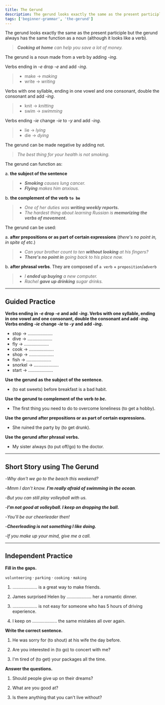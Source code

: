 ```yaml
---
title: The Gerund
description: The gerund looks exactly the same as the present participle but the gerund always has the same function as a noun
tags: ['beginner-grammar', 'the-gerund']
---
```


The gerund looks exactly the same as the present participle but the gerund always has the same function as a noun (although it looks like a verb).

> _**Cooking at home** can help you save a lot of money._

The gerund is a noun made from a verb by adding -_ing_.

Verbs ending in -_e_ drop -_e_ and add -_ing_.

> - make → _making_
> - write → _writing_

Verbs with one syllable, ending in one vowel and one consonant, double the consonant and add -_ing_.

> - knit → _knitting_
> - swim → _swimming_

Verbs ending -_ie_ change -_ie_ to -_y_ and add -_ing_.

> - lie → _lying_
> - die → _dying_

The gerund can be made negative by adding not.

> _The best thing for your health is not smoking._

The gerund can function as:

a. **the subject of the sentence**

> - _**Smoking** causes lung cancer._
> - _**Flying** makes him anxious._

b. **the complement of the verb `to be`**

> - _One of her duties was **writing weekly reports.**_
> - _The hardest thing about learning Russian is **memorizing the verbs of movement.**_

The gerund can be used:

a. **after prepositions or as part of certain expressions** (_there's no point in, in spite of etc_.)

> - _Can your brother count to ten **without looking** at his fingers?_
> - _**There's no point in** going back to his place now._

b. **after phrasal verbs**. They are composed of `a verb` + `preposition`/`adverb`

> - _I **ended up buying** a new computer._
> - _Rachel **gave up drinking** sugar drinks._

---

## Guided Practice

**Verbs ending in -_e_ drop -_e_ and add -_ing_. Verbs with one syllable, ending in one vowel and one consonant, double the consonant and add -_ing_. Verbs ending -_ie_ change -_ie_ to -_y_ and add -_ing_.**

- stop → .................... <InfoTooltip label="stopping" />
- dive → .................... <InfoTooltip label="diving" />
- fly → .................... <InfoTooltip label="flying" />
- cook → .................... <InfoTooltip label="cooking" />
- shop → .................... <InfoTooltip label="shopping" />
- fish → .................... <InfoTooltip label="fishing" />
- snorkel → .................... <InfoTooltip label="snorkeling" />
- start → .................... <InfoTooltip label="starting" />

**Use the gerund as the subject of the sentence.**

- (to eat sweets) before breakfast is a bad habit. <InfoTooltip label="Eating sweets before breakfast is a bad habit" />

**Use the gerund to complement of the verb _to be_.**

- The first thing you need to do to overcome loneliness (to get a hobby). <InfoTooltip label="The first thing you need to do to overcome loneliness is getting a hobby"/>

**Use the gerund after prepositions or as part of certain expressions.**

- She ruined the party by (to get drunk). <InfoTooltip label="She ruined the party by getting drunk"/>

**Use the gerund after phrasal verbs.**

- My sister always (to put off/go) to the doctor. <InfoTooltip label="My sister always puts off going to the doctor"/>

---

## Short Story using The Gerund

-_Why don't we go to the beach this weekend?_

-_Mmm I don't know. **I'm really afraid of swimming in the ocean**._

-_But you can still play volleyball with us._

-_**I'm not good at volleyball. I keep on dropping the ball.**_

-_You'll be our cheerleader then!_

-_**Cheerleading is not something I like doing.**_

-_If you make up your mind, give me a call._

---

## Independent Practice

**Fill in the gaps.**

`volunteering` · `parking` · `cooking` · `making`

1. .................... is a great way to make friends. <InfoTooltip label="Volunteering" />

2. James surprised Helen by .................... her a romantic dinner. <InfoTooltip label="cooking" />

3. .................... is not easy for someone who has 5 hours of driving experience. <InfoTooltip label="Parking" />

4. I keep on .................... the same mistakes all over again. <InfoTooltip label="making" />

**Write the correct sentence.**

1. He was sorry for (to shout) at his wife the day before. <InfoTooltip label="He was sorry for shouting at his wife the day before" />

2. Are you interested in (to go) to concert with me? <InfoTooltip label="Are you interested in going to concert with me" />

3. I'm tired of (to get) your packages all the time. <InfoTooltip label="I'm tired of getting your packages all the time" />

**Answer the questions.**

1. Should people give up on their dreams? <InfoTooltip label="No, people shouldn't be giving up on their dreams" />

2. What are you good at? <InfoTooltip label="I'm good at making people laugh" />

3. Is there anything that you can't live without? <InfoTooltip label="I can't live without travelling" />
